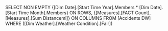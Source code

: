 SELECT NON EMPTY {[Dim Date].[Start Time Year].Members * [Dim Date].[Start Time Month].Members} ON ROWS,
    	{[Measures].[FACT Count], [Measures].[Sum Distancemi]} ON COLUMNS
FROM [Accidents DW]
WHERE ([Dim Weather].[Weather Condition].[Fair])